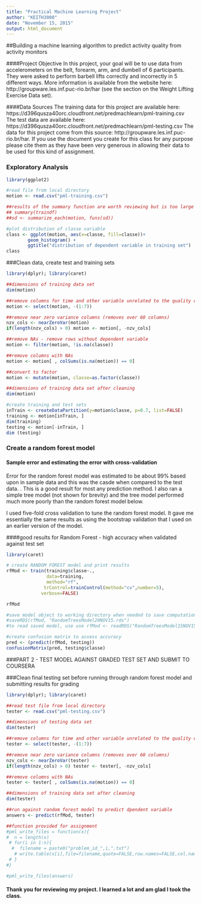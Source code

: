 ```yaml
---
title: "Practical Machine Learning Project"
author: "KEITH3000"
date: "November 15, 2015"
output: html_document
---
```


##Building a machine learning algorithm to predict activity quality from activity monitors

####Project Objective
In this project, your goal will be to use data from accelerometers on the belt, forearm, arm, and dumbell of 6 participants. They were asked to perform barbell lifts correctly and incorrectly in 5 different ways. More information is available from the website here: http://groupware.les.inf.puc-rio.br/har (see the section on the Weight Lifting Exercise Data set). 

####Data Sources
The training data for this project are available here: 
https://d396qusza40orc.cloudfront.net/predmachlearn/pml-training.csv
The test data are available here: 
https://d396qusza40orc.cloudfront.net/predmachlearn/pml-testing.csv
The data for this project come from this source: http://groupware.les.inf.puc-rio.br/har. If you use the document you create for this class for any purpose please cite them as they have been very generous in allowing their data to be used for this kind of assignment. 



### Exploratory Analysis 
```r
library(ggplot2)

#read file from local directory
motion <- read.csv("pml-training.csv")

##results of the summary function are worth reviewing but is too large to print in this report.
## summary(traindf)
##sd <- summarize_each(motion, funs(sd))

#plot distribution of classe variable
class <- ggplot(motion, aes(x=classe, fill=classe))+
        geom_histogram() +
        ggtitle("distribution of dependent variable in training set")
class
```




###Clean data, create test and training sets  
```r
library(dplyr); library(caret)

##dimensions of training data set
dim(motion)

##remove columns for time and other variable unrelated to the quality of the exercise
motion <- select(motion, -(1:7))

##remove near zero variance columns (removes over 60 columns)
nzv_cols <- nearZeroVar(motion)
if(length(nzv_cols) > 0) motion <- motion[, -nzv_cols]

##remove NAs - remove rows without dependent variable
motion <- filter(motion, !is.na(classe))

##remove columns with NAs
motion <- motion[ , colSums(is.na(motion)) == 0]

##convert to factor
motion <- mutate(motion, classe=as.factor(classe))

##dimensions of training data set after cleaning
dim(motion)

#create training and test sets
inTrain <- createDataPartition(y=motion$classe, p=0.7, list=FALSE)
training <- motion[inTrain, ]
dim(training)
testing <- motion[-inTrain, ]
dim (testing)
```


### Create a random forest model

#### Sample error and estimating the error with cross-validation 
Error for the random forest model was estimated to be about 99% based upon in sample data and this was the casde when compared to the test data. . This is a good result for most any prediction method. I also ran a simple tree model (not shown for brevity) and the tree model performed much more poorly than the random forest model below.

I used five-fold cross validation to tune the random forest model. It gave me essentially the same results as using the bootstrap validation that I used on an earlier version of the model.

####good results for Random Forest - high accuracy when validated against test set

```r
library(caret)

# create RANDOM FOREST model and print results
rfMod <- train(training$classe~., 
               data=training, 
               method="rf", 
              trControl=trainControl(method="cv",number=5), 
             verbose=FALSE) 

rfMod

#save model object to working directory when needed to save computation time 
#saveRDS(rfMod, "RandomTreesModel20NOV15.rds")
#to read saved model, use use rfMod <- readRDS("RandomTreesModel15NOV15.rds")

#create confusion matrix to assess accuracy
pred <- (predict(rfMod, testing))
confusionMatrix(pred, testing$classe)

```



###PART 2 -  TEST MODEL AGAINST GRADED TEST SET AND SUBMIT TO COURSERA

###Clean final testing set before running through random forest model and submitting results for grading  
```r
library(dplyr); library(caret)

##read test file from local directory
tester <- read.csv("pml-testing.csv")

##dimensions of testing data set
dim(tester)

##remove columns for time and other variable unrelated to the quality of the exercise
tester <- select(tester, -(1:7))

##remove near zero variance columns (removes over 60 columns)
nzv_cols <- nearZeroVar(tester)
if(length(nzv_cols) > 0) tester <- tester[, -nzv_cols]

##remove columns with NAs
tester <- tester[ , colSums(is.na(motion)) == 0]

##dimensions of training data set after cleaning
dim(tester)

##run against random forest model to predict dpendent variable
answers <- predict(rfMod, tester)

##function provided for assignment
#pml_write_files = function(x){
#  n = length(x)
 # for(i in 1:n){
  #  filename = paste0("problem_id_",i,".txt")
   # write.table(x[i],file=filename,quote=FALSE,row.names=FALSE,col.names=FALSE)
 # }
#}

#pml_write_files(answers)
```


#### Thank you for reviewing my project. I learned a lot and am glad I took the class.